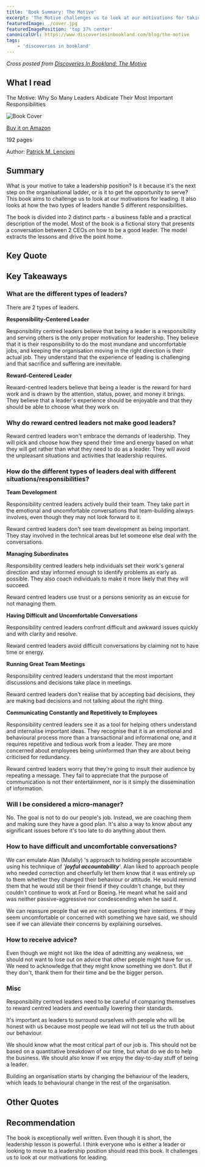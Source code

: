 ```yaml
---
title: 'Book Summary: The Motive'
excerpt: 'The Motive challenges us to look at our motivations for taking a leadership position'
featuredImage: ./cover.jpg
featuredImagePosition: 'top 37% center'
canonicalUrl: https://www.discoveriesinbookland.com/blog/the-motive
tags:
    - 'discoveries in bookland'
---
```


<!-- markdownlint-disable MD036 -->

_Cross posted from [Discoveries In Bookland: The Motive](https://www.discoveriesinbookland.com/blog/the-motive)_

## What I read

The Motive: Why So Many Leaders Abdicate Their Most Important Responsibilities

![Book Cover](./cover.jpg)

[Buy it on Amazon](https://www.amazon.com/Motive-Leaders-Abdicate-Important-Responsibilities/dp/1119600456)

192 pages

Author: [Patrick M. Lencioni](https://www.tablegroup.com/)

## Summary

What is your motive to take a leadership position? Is it because it's the next step on the organisational ladder, or is it to get the opportunity to serve? This book aims to challenge us to look at our motivations for leading. It also looks at how the two types of leaders handle 5 different responsibilities.

The book is divided into 2 distinct parts - a business fable and a practical description of the model. Most of the book is a fictional story that presents a conversation between 2 CEOs on how to be a good leader. The model extracts the lessons and drive the point home.

## Key Quote

<Quote quote="Please don't be a leader, unless you're doing it for the right reason, and you probably aren't!" />

## Key Takeaways

### What are the different types of leaders?

There are 2 types of leaders.

**Responsibility-Centered Leader**

<Quote quote="Leadership is meant to be a joyfully difficult and selfless responsibility" />

Responsibility centred leaders believe that being a leader is a responsibility and serving others is the only proper motivation for leadership. They believe that it is their responsibility to do the most mundane and uncomfortable jobs, and keeping the organisation moving in the right direction is their actual job. They understand that the experience of leading is challenging and that sacrifice and suffering are inevitable.

**Reward-Centered Leader**

<Quote quote="Their motto might well be “It’s good to be the king.” And few “kings” want to be managers" />

Reward-centred leaders believe that being a leader is the reward for hard work and is drawn by the attention, status, power, and money it brings. They believe that a leader's experience should be enjoyable and that they should be able to choose what they work on.

### Why do reward centred leaders not make good leaders?

<Quote quote="You are doing the things you like to do. You aren't doing the things your company needs you to do" />

Reward centred leaders won't embrace the demands of leadership. They will pick and choose how they spend their time and energy based on what they will get rather than what they need to do as a leader. They will avoid the unpleasant situations and activities that leadership requires.

### How do the different types of leaders deal with different situations/responsibilities?

**Team Development**

Responsibility centred leaders actively build their team. They take part in the emotional and uncomfortable conversations that team-building always involves, even though they may not look forward to it.

Reward centred leaders don't see team development as being important. They stay involved in the technical areas but let someone else deal with the conversations.

**Managing Subordinates**

<Quote quote="Leadership can never be about the leader more than the led" />

Responsibility centred leaders help individuals set their work's general direction and stay informed enough to identify problems as early as possible. They also coach individuals to make it more likely that they will succeed.

Reward centred leaders use trust or a persons seniority as an excuse for not managing them.

**Having Difficult and Uncomfortable Conversations**

<Quote quote="Management is the act of aligning people's actions, behaviours, and attitudes with the needs of the organisation and making sure that little problems don't become big ones" />

Responsibility centred leaders confront difficult and awkward issues quickly and with clarity and resolve.

Reward centred leaders avoid difficult conversations by claiming not to have time or energy.

**Running Great Team Meetings**

<Quote quote="You can't delegate that job. It's yours and yours alone" />

Responsibility centred leaders understand that the most important discussions and decisions take place in meetings.

Reward centred leaders don't realise that by accepting bad decisions, they are making bad decisions and not talking about the right thing.

**Communicating Constantly and Repetitively to Employees**

<Quote quote="[The very best leaders] They see themselves as CROs—chief reminding officers" />

Responsibility centred leaders see it as a tool for helping others understand and internalise important ideas. They recognise that it is an emotional and behavioural process more than a transactional and informational one, and it requires repetitive and tedious work from a leader. They are more concerned about employees being uninformed than they are about being criticised for redundancy.

Reward centred leaders worry that they're going to insult their audience by repeating a message. They fail to appreciate that the purpose of communication is not their entertainment, nor is it simply the dissemination of information.

### Will I be considered a micro-manager?

<Quote quote="The only people who call it micromanagement are employees who don't want to be held accountable" />

No. The goal is not to do our people's job. Instead, we are coaching them and making sure they have a good plan. It's also a way to know about any significant issues before it's too late to do anything about them.

### How to have difficult and uncomfortable conversations?

<Quote quote="Failing to confront people quickly about small issues is a guarantee that they will become big issues" />

We can emulate Alan (Mulally) 's approach to holding people accountable using his technique of '**_joyful accountability_**'. Alan liked to approach people who needed correction and cheerfully let them know that it was entirely up to them whether they changed their behaviour or attitude. He would remind them that he would still be their friend if they couldn't change, but they couldn't continue to work at Ford or Boeing. He meant what he said and was neither passive-aggressive nor condescending when he said it.

We can reassure people that we are not questioning their intentions. If they seem uncomfortable or concerned with something we have said, we should see if we can alleviate their concerns by explaining ourselves.

### How to receive advice?

<Quote quote="You'd be a fool if you weren't sceptical. That's the only way you'll eventually buy in" />

Even though we might not like the idea of admitting any weakness, we should not want to lose out on advice that other people might have for us. We need to acknowledge that they might know something we don't. But if they don't, thank them for their time and be the bigger person.

### Misc

<Quote quote="What is tolerated at the top of a company is often the ceiling of what can be expected deeper within it" />

Responsibility centred leaders need to be careful of comparing themselves to reward centred leaders and eventually lowering their standards.

It's important as leaders to surround ourselves with people who will be honest with us because most people we lead will not tell us the truth about our behaviour.

We should know what the most critical part of our job is. This should not be based on a quantitative breakdown of our time, but what do we do to help the business. We should also know if we enjoy the day-to-day stuff of being a leader.

Building an organisation starts by changing the behaviour of the leaders, which leads to behavioural change in the rest of the organisation.

## Other Quotes

<Quote quote="There is no such thing as communicating too much about the important stuff" />

<Quote quote="If we don't understand why we're leading in the first place, none of it will make sense" />

<Quote quote="No reasonable human being has ever left a company because management communicated too much" />

<Quote
    quote=" [The] plan was the plan, and his job was to keep his company focused on it, not to move from one flavour of the month to another"
    author="Alan Mulally"
/>

## Recommendation

The book is exceptionally well written. Even though it is short, the leadership lesson is powerful. I think everyone who is either a leader or looking to move to a leadership position should read this book. It challenges us to look at our motivations for leading.

